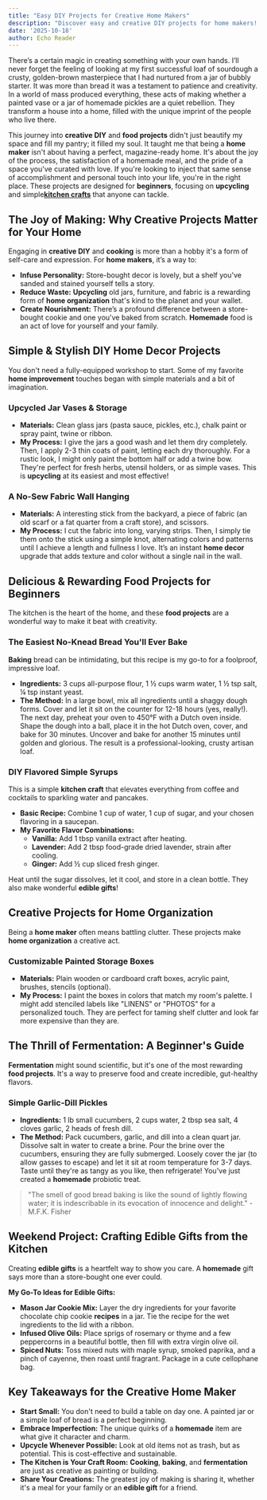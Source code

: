 ```yaml
---
title: "Easy DIY Projects for Creative Home Makers"
description: "Discover easy and creative DIY projects for home makers! From simple home decor to fun food projects like baking and fermentation, find inspiration to transform your space and kitchen."
date: '2025-10-18'
author: Echo Reader
---
```

There’s a certain magic in creating something with your own hands. I’ll never forget the feeling of looking at my first successful loaf of sourdough a crusty, golden-brown masterpiece that I had nurtured from a jar of bubbly starter. It was more than bread it was a testament to patience and creativity. In a world of mass produced everything, these acts of making whether a painted vase or a jar of homemade pickles are a quiet rebellion. They transform a house into a home, filled with the unique imprint of the people who live there.

This journey into **creative DIY** and **food projects** didn't just beautify my space and fill my pantry; it filled my soul. It taught me that being a **home maker** isn't about having a perfect, magazine-ready home. It's about the joy of the process, the satisfaction of a homemade meal, and the pride of a space you've curated with love. If you're looking to inject that same sense of accomplishment and personal touch into your life, you're in the right place. These projects are designed for **beginners**, focusing on **upcycling** and simple[**kitchen crafts**](https://craftflavor.blog) that anyone can tackle.

## The Joy of Making: Why Creative Projects Matter for Your Home

Engaging in **creative DIY** and **cooking** is more than a hobby it's a form of self-care and expression. For **home makers**, it’s a way to:

*   **Infuse Personality:** Store-bought decor is lovely, but a shelf you've sanded and stained yourself tells a story.
*   **Reduce Waste:** **Upcycling** old jars, furniture, and fabric is a rewarding form of **home organization** that's kind to the planet and your wallet.
*   **Create Nourishment:** There’s a profound difference between a store-bought cookie and one you've baked from scratch. **Homemade** food is an act of love for yourself and your family.

## Simple & Stylish DIY Home Decor Projects

You don't need a fully-equipped workshop to start. Some of my favorite **home improvement** touches began with simple materials and a bit of imagination.

### Upcycled Jar Vases & Storage

*   **Materials:** Clean glass jars (pasta sauce, pickles, etc.), chalk paint or spray paint, twine or ribbon.
*   **My Process:** I give the jars a good wash and let them dry completely. Then, I apply 2-3 thin coats of paint, letting each dry thoroughly. For a rustic look, I might only paint the bottom half or add a twine bow. They're perfect for fresh herbs, utensil holders, or as simple vases. This is **upcycling** at its easiest and most effective!

### A No-Sew Fabric Wall Hanging

*   **Materials:** A interesting stick from the backyard, a piece of fabric (an old scarf or a fat quarter from a craft store), and scissors.
*   **My Process:** I cut the fabric into long, varying strips. Then, I simply tie them onto the stick using a simple knot, alternating colors and patterns until I achieve a length and fullness I love. It’s an instant **home decor** upgrade that adds texture and color without a single nail in the wall.

## Delicious & Rewarding Food Projects for Beginners

The kitchen is the heart of the home, and these **food projects** are a wonderful way to make it beat with creativity.

### The Easiest No-Knead Bread You'll Ever Bake

**Baking** bread can be intimidating, but this recipe is my go-to for a foolproof, impressive loaf.

*   **Ingredients:** 3 cups all-purpose flour, 1 ½ cups warm water, 1 ½ tsp salt, ¼ tsp instant yeast.
*   **The Method:** In a large bowl, mix all ingredients until a shaggy dough forms. Cover and let it sit on the counter for 12-18 hours (yes, really!). The next day, preheat your oven to 450°F with a Dutch oven inside. Shape the dough into a ball, place it in the hot Dutch oven, cover, and bake for 30 minutes. Uncover and bake for another 15 minutes until golden and glorious. The result is a professional-looking, crusty artisan loaf.

### DIY Flavored Simple Syrups

This is a simple **kitchen craft** that elevates everything from coffee and cocktails to sparkling water and pancakes.

*   **Basic Recipe:** Combine 1 cup of water, 1 cup of sugar, and your chosen flavoring in a saucepan.
*   **My Favorite Flavor Combinations:**
    *   **Vanilla:** Add 1 tbsp vanilla extract after heating.
    *   **Lavender:** Add 2 tbsp food-grade dried lavender, strain after cooling.
    *   **Ginger:** Add ½ cup sliced fresh ginger.

Heat until the sugar dissolves, let it cool, and store in a clean bottle. They also make wonderful **edible gifts**!

## Creative Projects for Home Organization

Being a **home maker** often means battling clutter. These projects make **home organization** a creative act.

### Customizable Painted Storage Boxes

*   **Materials:** Plain wooden or cardboard craft boxes, acrylic paint, brushes, stencils (optional).
*   **My Process:** I paint the boxes in colors that match my room's palette. I might add stenciled labels like "LINENS" or "PHOTOS" for a personalized touch. They are perfect for taming shelf clutter and look far more expensive than they are.

## The Thrill of Fermentation: A Beginner's Guide

**Fermentation** might sound scientific, but it's one of the most rewarding **food projects**. It's a way to preserve food and create incredible, gut-healthy flavors.

### Simple Garlic-Dill Pickles

*   **Ingredients:** 1 lb small cucumbers, 2 cups water, 2 tbsp sea salt, 4 cloves garlic, 2 heads of fresh dill.
*   **The Method:** Pack cucumbers, garlic, and dill into a clean quart jar. Dissolve salt in water to create a brine. Pour the brine over the cucumbers, ensuring they are fully submerged. Loosely cover the jar (to allow gasses to escape) and let it sit at room temperature for 3-7 days. Taste until they're as tangy as you like, then refrigerate! You've just created a **homemade** probiotic treat.

> "The smell of good bread baking is like the sound of lightly flowing water; it is indescribable in its evocation of innocence and delight." - M.F.K. Fisher

## Weekend Project: Crafting Edible Gifts from the Kitchen

Creating **edible gifts** is a heartfelt way to show you care. A **homemade** gift says more than a store-bought one ever could.

**My Go-To Ideas for Edible Gifts:**

*   **Mason Jar Cookie Mix:** Layer the dry ingredients for your favorite chocolate chip cookie **recipes** in a jar. Tie the recipe for the wet ingredients to the lid with a ribbon.
*   **Infused Olive Oils:** Place sprigs of rosemary or thyme and a few peppercorns in a beautiful bottle, then fill with extra virgin olive oil.
*   **Spiced Nuts:** Toss mixed nuts with maple syrup, smoked paprika, and a pinch of cayenne, then roast until fragrant. Package in a cute cellophane bag.

## Key Takeaways for the Creative Home Maker

*   **Start Small:** You don't need to build a table on day one. A painted jar or a simple loaf of bread is a perfect beginning.
*   **Embrace Imperfection:** The unique quirks of a **homemade** item are what give it character and charm.
*   **Upcycle Whenever Possible:** Look at old items not as trash, but as potential. This is cost-effective and sustainable.
*   **The Kitchen is Your Craft Room:** **Cooking**, **baking**, and **fermentation** are just as creative as painting or building.
*   **Share Your Creations:** The greatest joy of making is sharing it, whether it's a meal for your family or an **edible gift** for a friend.

